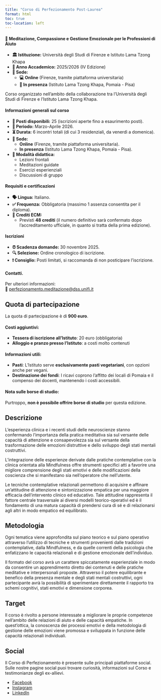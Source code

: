 ```yaml
---
title: "Corso di Perfezionamento Post-Laurea" 
format: html 
toc: true
toc-location: left
---
```


::: {.callout-tip}  

#### 🌿 **Meditazione, Compassione e Gestione Emozionale per le Professioni di Aiuto**

- **🏛 Istituzione:** Università degli Studi di Firenze e Istituto Lama Tzong Khapa 
- **📅 Anno Accademico:** 2025/2026 (IV Edizione)  
- **🎯 Sede:**  
  - **💻 Online** (Firenze, tramite piattaforma universitaria)  
  - **🏡 In presenza** (Istituto Lama Tzong Khapa, Pomaia - Pisa)  

Corso organizzato nell'ambito della collaborazione tra l'Università degli Studi di Firenze e l’Istituto Lama Tzong Khapa.
:::  

::: {.callout-note}  

#### Informazioni generali sul corso 

- **📌 Posti disponibili:** 25 (iscrizioni aperte fino a esaurimento posti).  
- **📅 Periodo:** Marzo-Aprile 2026.  
- **⏳ Durata:** 6 incontri totali (di cui 3 residenziali, da venerdì a domenica).  
- **📍 Sede:**  
  - **Online** (Firenze, tramite piattaforma universitaria).  
  - **In presenza** (Istituto Lama Tzong Khapa, Pomaia - Pisa).  
- **📝 Modalità didattica:**  
  - Lezioni frontali  
  - Meditazioni guidate  
  - Esercizi esperienziali  
  - Discussioni di gruppo  


#### Requisiti e certificazioni  

- **🗣 Lingua:** Italiano.  
- **✅ Frequenza:** Obbligatoria (massimo 1 assenza consentita per il diploma).  
- **📜 Crediti ECM:**  
  - Previsti **48 crediti** (il numero definitivo sarà confermato dopo l'accreditamento ufficiale, in quanto si tratta della prima edizione).  


#### Iscrizioni  

- **⏰ Scadenza domande:** 30 novembre 2025.  
- **🔍 Selezione:** Ordine cronologico di iscrizione.  
- **❗ Consiglio:** Posti limitati, si raccomanda di non posticipare l'iscrizione.  


#### Contatti.  

Per ulteriori informazioni:  
📧 [perfezionamento.meditazione@dss.unifi.it](mailto:perfezionamento.meditazione@dss.unifi.it)  

:::  


::: {.callout-caution}

## Quota di partecipazione

La quota di partecipazione è di **900 euro**.  

#### Costi aggiuntivi:  
- **Tessera di iscrizione all'Istituto**: 20 euro (obbligatoria)  
- **Alloggio e pranzo presso l'Istituto**: a costi molto contenuti  

#### Informazioni utili:  
- **Pasti**: L'Istituto serve **esclusivamente pasti vegetariani**, con opzioni anche per vegani.  
- **Destinazione dei fondi**: I ricavi coprono l'affitto dei locali di Pomaia e il compenso dei docenti, mantenendo i costi accessibili.  

#### Nota sulle borse di studio:  
Purtroppo, **non è possibile offrire borse di studio** per questa edizione.  

:::  


## Descrizione

L'esperienza clinica e i recenti studi delle neuroscienze stanno confermando l'importanza della pratica meditativa sia sul versante delle capacità di attenzione e consapevolezza sia sul versante della trasformazione delle emozioni distruttive e dello sviluppo degli stati mentali costruttivi.

L'integrazione delle esperienze derivate dalle pratiche contemplative con la clinica orientata alla Mindfulness offre strumenti specifici atti a favorire una migliore comprensione degli stati emotivi e delle modificazioni della coscienza che si manifestano sia nell’operatore che nell’utente.

Le tecniche contemplative relazionali permettono di acquisire e affinare un’attitudine di attenzione e sintonizzazione empatica per una maggiore efficacia dell’intervento clinico ed educativo. Tale attitudine rappresenta il fattore centrale trasversale ai diversi modelli teorico-operativi ed è il fondamento di una matura capacità di prendersi cura di sé e di relazionarsi agli altri in modo empatico ed equilibrato.

## Metodologia

Ogni tematica viene approfondita sul piano teorico e sul piano operativo attraverso l’utilizzo di tecniche e strumenti provenienti dalle tradizioni contemplative, dalla Mindfulness, e da quelle correnti della psicologia che enfatizzano le capacità relazionali e di gestione emozionale dell'individuo.

Il formato del corso avrà un carattere spiccatamente esperienziale in modo da consentire un apprendimento diretto dei contenuti e delle pratiche meditative e interpersonali proposte. Attraverso il potere equilibrante e benefico della presenza mentale e degli stati mentali costruttivi, ogni partecipante avrà la possibilità di sperimentare direttamente il rapporto tra schemi cognitivi, stati emotivi e dimensione corporea.

## Target

Il corso è rivolto a persone interessate a migliorare le proprie competenze nell’ambito delle relazioni di aiuto e delle capacità empatiche. In quest’ottica, la conoscenza dei processi emotivi e della metodologia di gestione delle emozioni viene promossa e sviluppata in funzione delle capacità relazionali individuali.

## Social

Il Corso di Perfezionamento è presente sulle principali piattaforme social. Sulle nostre pagine social puoi trovare curiosità, informazioni sul Corso e testimonianze degli ex-allievi.

- [Facebook](https://www.facebook.com/profile.php?id=100076063716374)
- [Instagram](https://www.instagram.com/mindfulness_method?igsh=MTBvZHFlZmhoazN5Ng%3D%3D&utm_source=qr)
- [LinkedIn](https://www.linkedin.com/in/meditazione-compassione-e-gestione-emozionale-per-le-professioni-di-aiuto-04a972214/)



